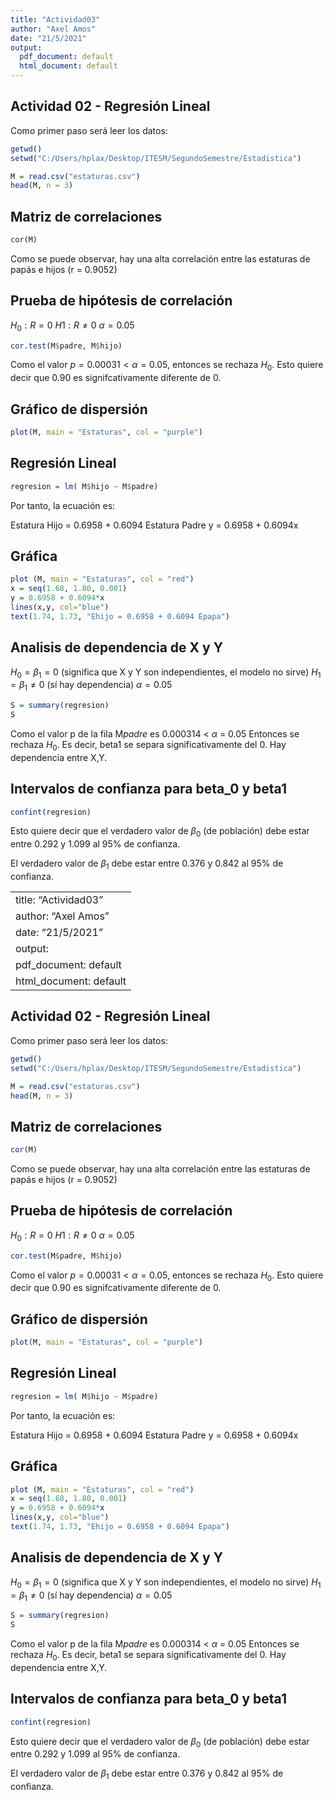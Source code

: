 ```yaml
---
title: "Actividad03"
author: "Axel Amos"
date: "21/5/2021"
output:
  pdf_document: default
  html_document: default
---
```


## Actividad 02 - Regresión Lineal

Como primer paso será leer los datos:
```r
getwd()
setwd("C:/Users/hplax/Desktop/ITESM/SegundoSemestre/Estadistica")
```

```r
M = read.csv("estaturas.csv")
head(M, n = 3)
```

## Matriz de correlaciones
```r
cor(M)
```

Como se puede observar, hay una alta correlación entre las estaturas de papás e 
hijos (r = 0.9052)


## Prueba de hipótesis de correlación
$H_0: R = 0$
$H1: R \neq 0$
$\alpha = 0.05$

```r
cor.test(M$padre, M$hijo)
```

Como el valor $p = 0.00031 < \alpha = 0.05$, entonces se rechaza $H_0$. Esto quiere
decir que 0.90 es signifcativamente diferente de 0.

## Gráfico de dispersión

```r
plot(M, main = "Estaturas", col = "purple")
```

## Regresión Lineal
```r
regresion = lm( M$hijo ~ M$padre)
```

Por tanto, la ecuación es:

Estatura Hijo = 0.6958 + 0.6094 Estatura Padre
y = 0.6958 + 0.6094x

## Gráfica
```r
plot (M, main = "Estaturas", col = "red")
x = seq(1.68, 1.80, 0.001)
y = 0.6958 + 0.6094*x
lines(x,y, col="blue")
text(1.74, 1.73, "Ehijo = 0.6958 + 0.6094 Epapa")
```

## Analisis de dependencia de X y Y

$H_0 = \beta_1 = 0$ (significa que X y Y son independientes, el modelo no sirve)
$H_1 = \beta_1 \neq 0$ (sí hay dependencia)
$\alpha = 0.05$

```r
S = summary(regresion)
S
```
Como el valor p de la fila M$padre$ es 0.000314 < $\alpha$ = 0.05
Entonces se rechaza $H_0$. Es decir, beta1 se separa significativamente del 0. Hay dependencia entre X,Y.

## Intervalos de confianza para beta_0 y beta1

```r
confint(regresion)
```
Esto quiere decir que el verdadero valor de $\beta_0$ (de población) debe estar entre 0.292 y 1.099 al 95% de confianza.

El verdadero valor de $\beta_1$ debe estar entre 0.376 y 0.842 al 95% de confianza.



---
title: "Actividad03"
author: "Axel Amos"
date: "21/5/2021"
output:
  pdf_document: default
  html_document: default
---

## Actividad 02 - Regresión Lineal

Como primer paso será leer los datos:
```r
getwd()
setwd("C:/Users/hplax/Desktop/ITESM/SegundoSemestre/Estadistica")
```

```r
M = read.csv("estaturas.csv")
head(M, n = 3)
```

## Matriz de correlaciones
```r
cor(M)
```

Como se puede observar, hay una alta correlación entre las estaturas de papás e 
hijos (r = 0.9052)


## Prueba de hipótesis de correlación
$H_0: R = 0$
$H1: R \neq 0$
$\alpha = 0.05$

```r
cor.test(M$padre, M$hijo)
```

Como el valor $p = 0.00031 < \alpha = 0.05$, entonces se rechaza $H_0$. Esto quiere
decir que 0.90 es signifcativamente diferente de 0.

## Gráfico de dispersión

```r
plot(M, main = "Estaturas", col = "purple")
```

## Regresión Lineal
```r
regresion = lm( M$hijo ~ M$padre)
```

Por tanto, la ecuación es:

Estatura Hijo = 0.6958 + 0.6094 Estatura Padre
y = 0.6958 + 0.6094x

## Gráfica
```r
plot (M, main = "Estaturas", col = "red")
x = seq(1.68, 1.80, 0.001)
y = 0.6958 + 0.6094*x
lines(x,y, col="blue")
text(1.74, 1.73, "Ehijo = 0.6958 + 0.6094 Epapa")
```

## Analisis de dependencia de X y Y

$H_0 = \beta_1 = 0$ (significa que X y Y son independientes, el modelo no sirve)
$H_1 = \beta_1 \neq 0$ (sí hay dependencia)
$\alpha = 0.05$

```r
S = summary(regresion)
S
```
Como el valor p de la fila M$padre$ es 0.000314 < $\alpha$ = 0.05
Entonces se rechaza $H_0$. Es decir, beta1 se separa significativamente del 0. Hay dependencia entre X,Y.

## Intervalos de confianza para beta_0 y beta1

```r
confint(regresion)
```
Esto quiere decir que el verdadero valor de $\beta_0$ (de población) debe estar entre 0.292 y 1.099 al 95% de confianza.

El verdadero valor de $\beta_1$ debe estar entre 0.376 y 0.842 al 95% de confianza.



